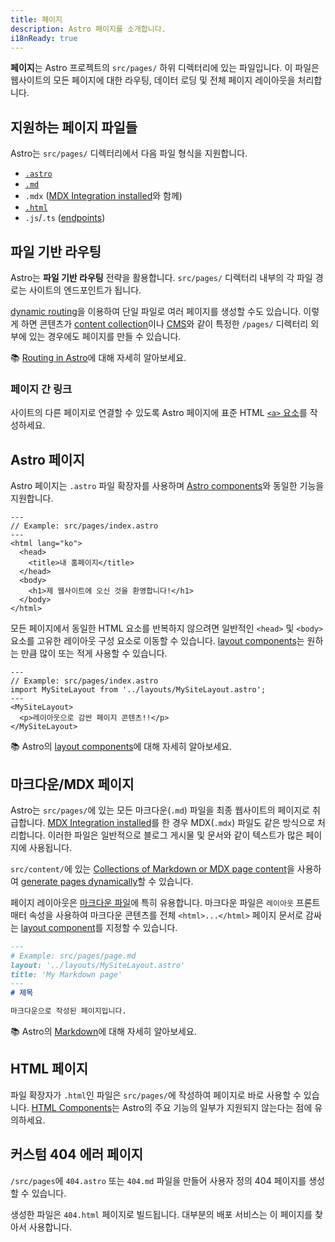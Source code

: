 ```yaml
---
title: 페이지
description: Astro 페이지를 소개합니다.
i18nReady: true
---
```


**페이지**는 Astro 프로젝트의 `src/pages/` 하위 디렉터리에 있는 파일입니다. 이 파일은 웹사이트의 모든 페이지에 대한 라우팅, 데이터 로딩 및 전체 페이지 레이아웃을 처리합니다.

## 지원하는 페이지 파일들

Astro는 `src/pages/` 디렉터리에서 다음 파일 형식을 지원합니다.
- [`.astro`](#astro-페이지)
- [`.md`](#마크다운mdx-페이지)
- `.mdx` ([MDX Integration installed](/ko/guides/integrations-guide/mdx/#installation)와 함께)
- [`.html`](#html-페이지)
- `.js`/`.ts` ([endpoints](/ko/core-concepts/endpoints/))

## 파일 기반 라우팅

Astro는 **파일 기반 라우팅** 전략을 활용합니다. `src/pages/` 디렉터리 내부의 각 파일 경로는 사이트의 엔드포인트가 됩니다.

[dynamic routing](/ko/core-concepts/routing/#dynamic-routes)을 이용하여 단일 파일로 여러 페이지를 생성할 수도 있습니다. 이렇게 하면 콘텐츠가 [content collection](/ko/guides/content-collections/)이나 [CMS](/ko/guides/cms/)와 같이 특정한 `/pages/` 디렉터리 외부에 있는 경우에도 페이지를 만들 수 있습니다.

📚 [Routing in Astro](/ko/core-concepts/routing/)에 대해 자세히 알아보세요.

### 페이지 간 링크

사이트의 다른 페이지로 연결할 수 있도록 Astro 페이지에 표준 HTML [`<a>` 요소](https://developer.mozilla.org/ko/docs/Web/HTML/Element/a)를 작성하세요.

## Astro 페이지

Astro 페이지는 `.astro` 파일 확장자를 사용하며 [Astro components](/ko/core-concepts/astro-components/)와 동일한 기능을 지원합니다.

```astro
---
// Example: src/pages/index.astro
---
<html lang="ko">
  <head>
    <title>내 홈페이지</title>
  </head>
  <body>
    <h1>제 웹사이트에 오신 것을 환영합니다!</h1>
  </body>
</html>
```

모든 페이지에서 동일한 HTML 요소를 반복하지 않으려면 일반적인 `<head>` 및 `<body>` 요소를 고유한 레이아웃 구성 요소로 이동할 수 있습니다. [layout components](/ko/core-concepts/layouts/)는 원하는 만큼 많이 또는 적게 사용할 수 있습니다.

```astro {3} /</?MySiteLayout>/
---
// Example: src/pages/index.astro
import MySiteLayout from '../layouts/MySiteLayout.astro';
---
<MySiteLayout>
  <p>레이아웃으로 감싼 페이지 콘텐츠!!</p>
</MySiteLayout>
```

📚 Astro의 [layout components](/ko/core-concepts/layouts/)에 대해 자세히 알아보세요.

## 마크다운/MDX 페이지

Astro는 `src/pages/`에 있는 모든 마크다운(`.md`) 파일을 최종 웹사이트의 페이지로 취급합니다. [MDX Integration installed](/ko/guides/integrations-guide/mdx/#installation)를 한 경우 MDX(`.mdx`) 파일도 같은 방식으로 처리합니다. 이러한 파일은 일반적으로 블로그 게시물 및 문서와 같이 텍스트가 많은 페이지에 사용됩니다.

`src/content/`에 있는 [Collections of Markdown or MDX page content](/ko/guides/content-collections/)을 사용하여 [generate pages dynamically](/ko/core-concepts/routing/#dynamic-routes)할 수 있습니다.

페이지 레이아웃은 [마크다운 파일](#마크다운mdx-페이지)에 특히 유용합니다. 마크다운 파일은 `레이아웃` 프론트매터 속성을 사용하여 마크다운 콘텐츠를 전체 `<html>...</html>` 페이지 문서로 감싸는 [layout component](/ko/core-concepts/layouts/)를 지정할 수 있습니다.

```md {3}
---
# Example: src/pages/page.md
layout: '../layouts/MySiteLayout.astro'
title: 'My Markdown page'
---
# 제목

마크다운으로 작성된 페이지입니다.
```

📚 Astro의 [Markdown](/ko/guides/markdown-content/)에 대해 자세히 알아보세요.

## HTML 페이지

파일 확장자가 `.html`인 파일은 `src/pages/`에 작성하여 페이지로 바로 사용할 수 있습니다. [HTML Components](/ko/core-concepts/astro-components/#html-컴포넌트)는 Astro의 주요 기능의 일부가 지원되지 않는다는 점에 유의하세요.

## 커스텀 404 에러 페이지

`/src/pages`에 `404.astro` 또는 `404.md` 파일을 만들어 사용자 정의 404 페이지를 생성할 수 있습니다.

생성한 파일은 `404.html` 페이지로 빌드됩니다. 대부분의 배포 서비스는 이 페이지를 찾아서 사용합니다.
